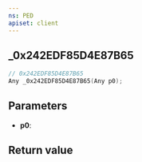 ```yaml
---
ns: PED
apiset: client
---
```

## _0x242EDF85D4E87B65

```c
// 0x242EDF85D4E87B65
Any _0x242EDF85D4E87B65(Any p0);
```


## Parameters
* **p0**:

## Return value